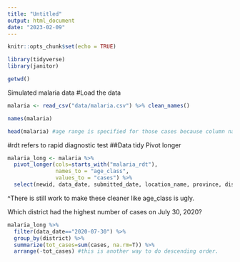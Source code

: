 ```yaml
---
title: "Untitled"
output: html_document
date: "2023-02-09"
---
```


```r
knitr::opts_chunk$set(echo = TRUE)
```

```r
library(tidyverse)
library(janitor)
```

```r
getwd()
```


Simulated malaria data #Load the data 
```r
malaria <- read_csv("data/malaria.csv") %>% clean_names()
```

```r
names(malaria)
```
```r
head(malaria) #age range is specified for those cases because column names contain information. 
```

#rdt refers to rapid diagnostic test 
##Data tidy
Pivot longer
```r
malaria_long <- malaria %>% 
  pivot_longer(cols=starts_with("malaria_rdt"),
               names_to = "age_class",
               values_to = "cases") %>% 
  select(newid, data_date, submitted_date, location_name, province, district, age_class, cases)
```
^There is still work to make these cleaner like age_class is ugly. 

Which district had the highest number of cases on July 30, 2020?
```r
malaria_long %>% 
  filter(data_date=="2020-07-30") %>% 
  group_by(district) %>% 
  summarize(tot_cases=sum(cases, na.rm=T)) %>% 
  arrange(-tot_cases) #this is another way to do descending order. 
```

